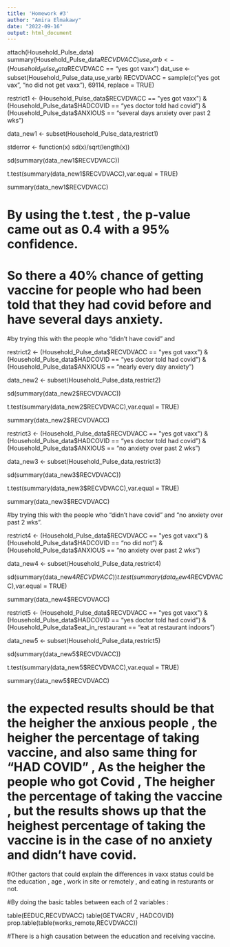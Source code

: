 ---
title: 'Homework #3'
author: "Amira Elmakawy"
date: "2022-09-16"
output: html_document
---

attach(Household_Pulse_data)
summary(Household_Pulse_data$RECVDVACC)
use_varb <- (Household_Pulse_data$RECVDVACC == "yes got vaxx") 
dat_use <- subset(Household_Pulse_data,use_varb) 
RECVDVACC = sample(c("yes got vax", "no did not get vaxx"), 69114, replace = TRUE)


restrict1 <- (Household_Pulse_data$RECVDVACC == "yes got vaxx") & (Household_Pulse_data$HADCOVID == "yes doctor told had covid") & 
  (Household_Pulse_data$ANXIOUS == "several days anxiety over past 2 wks")

data_new1 <- subset(Household_Pulse_data,restrict1)

stderror <- function(x) sd(x)/sqrt(length(x))

sd(summary(data_new1$RECVDVACC))

t.test(summary(data_new1$RECVDVACC),var.equal = TRUE)

summary(data_new1$RECVDVACC)


# By using the t.test , the p-value came out as 0.4 with a 95% confidence.
# So there a 40% chance of getting vaccine for people who had been told that they had covid before and have several days anxiety.

#by trying this with the people who "didn't have covid" and 

restrict2 <- (Household_Pulse_data$RECVDVACC == "yes got vaxx") & (Household_Pulse_data$HADCOVID == "yes doctor told had covid") & 
  (Household_Pulse_data$ANXIOUS == "nearly every day anxiety")

data_new2 <- subset(Household_Pulse_data,restrict2)

sd(summary(data_new2$RECVDVACC))

t.test(summary(data_new2$RECVDVACC),var.equal = TRUE)

summary(data_new2$RECVDVACC)


restrict3 <- (Household_Pulse_data$RECVDVACC == "yes got vaxx") & (Household_Pulse_data$HADCOVID == "yes doctor told had covid") & 
  (Household_Pulse_data$ANXIOUS == "no anxiety over past 2 wks")

data_new3 <- subset(Household_Pulse_data,restrict3)

sd(summary(data_new3$RECVDVACC))

t.test(summary(data_new3$RECVDVACC),var.equal = TRUE)

summary(data_new3$RECVDVACC)

#by trying this with the people who "didn't have covid" and "no anxiety over past 2 wks".

restrict4 <- (Household_Pulse_data$RECVDVACC == "yes got vaxx") & (Household_Pulse_data$HADCOVID == "no did not") & 
  (Household_Pulse_data$ANXIOUS == "no anxiety over past 2 wks")

data_new4 <- subset(Household_Pulse_data,restrict4)

sd(summary(data_new4$RECVDVACC))
t.test(summary(data_new4$RECVDVACC),var.equal = TRUE)

summary(data_new4$RECVDVACC)

restrict5 <- (Household_Pulse_data$RECVDVACC == "yes got vaxx") & (Household_Pulse_data$HADCOVID == "yes doctor told had covid") & 
  (Household_Pulse_data$eat_in_restaurant == "eat at restaurant indoors")

data_new5 <- subset(Household_Pulse_data,restrict5)

sd(summary(data_new5$RECVDVACC))

t.test(summary(data_new5$RECVDVACC),var.equal = TRUE)

summary(data_new5$RECVDVACC)


# the expected results should be that the heigher the anxious people , the heigher the percentage of taking vaccine, and also same thing for "HAD COVID " , As the heigher the people who got Covid , The heigher the percentage of taking the vaccine , but the results shows up that the heighest percentage of taking the vaccine is in the case of no anxiety and didn't have covid.
#Other gactors that could explain the differences in vaxx status could be the education , age , work in site or remotely , and eating in resturants or not.

#By doing the basic tables between each of 2 variables : 

table(EEDUC,RECVDVACC)
table(GETVACRV , HADCOVID)  
prop.table(table(works_remote,RECVDVACC))

#There is a high causation between the education and receiving vaccine.
